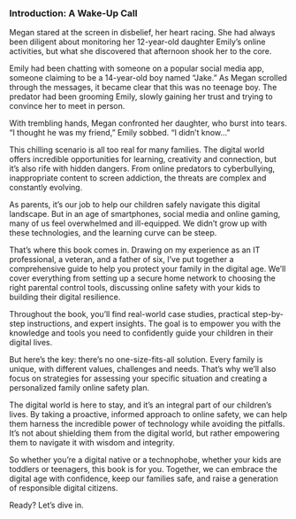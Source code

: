 ### Introduction: A Wake-Up Call {.unnumbered}

Megan stared at the screen in disbelief, her heart racing. She had always been diligent about monitoring her 12-year-old daughter Emily's online activities, but what she discovered that afternoon shook her to the core.

Emily had been chatting with someone on a popular social media app, someone claiming to be a 14-year-old boy named "Jake." As Megan scrolled through the messages, it became clear that this was no teenage boy. The predator had been grooming Emily, slowly gaining her trust and trying to convince her to meet in person.

With trembling hands, Megan confronted her daughter, who burst into tears. "I thought he was my friend," Emily sobbed. "I didn't know..."

This chilling scenario is all too real for many families. The digital world offers incredible opportunities for learning, creativity and connection, but it's also rife with hidden dangers. From online predators to cyberbullying, inappropriate content to screen addiction, the threats are complex and constantly evolving.

As parents, it's our job to help our children safely navigate this digital landscape. But in an age of smartphones, social media and online gaming, many of us feel overwhelmed and ill-equipped. We didn't grow up with these technologies, and the learning curve can be steep.

That's where this book comes in. Drawing on my experience as an IT professional, a veteran, and a father of six, I've put together a comprehensive guide to help you protect your family in the digital age. We'll cover everything from setting up a secure home network to choosing the right parental control tools, discussing online safety with your kids to building their digital resilience.

Throughout the book, you'll find real-world case studies, practical step-by-step instructions, and expert insights. The goal is to empower you with the knowledge and tools you need to confidently guide your children in their digital lives.

But here's the key: there's no one-size-fits-all solution. Every family is unique, with different values, challenges and needs. That's why we'll also focus on strategies for assessing your specific situation and creating a personalized family online safety plan.

The digital world is here to stay, and it's an integral part of our children's lives. By taking a proactive, informed approach to online safety, we can help them harness the incredible power of technology while avoiding the pitfalls. It's not about shielding them from the digital world, but rather empowering them to navigate it with wisdom and integrity.

So whether you're a digital native or a technophobe, whether your kids are toddlers or teenagers, this book is for you. Together, we can embrace the digital age with confidence, keep our families safe, and raise a generation of responsible digital citizens.

Ready? Let's dive in.
